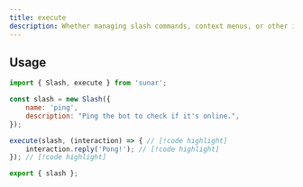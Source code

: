 ```yaml
---
title: execute
description: Whether managing slash commands, context menus, or other interactive components, "execute" empowers you to define and execute custom logic effortlessly, enhancing user engagement and bot functionality.
---
```


<Links>
	<Link
		label="Source"
		icon="github"
		link="https://github.com/sunarjs/sunar/blob/main/packages/sunar/src/mutators/execute/execute.ts"
	/>
</Links>

## Usage

```js title="src/commands/ping.js"
import { Slash, execute } from 'sunar';

const slash = new Slash({
	name: 'ping',
	description: "Ping the bot to check if it's online.",
});

execute(slash, (interaction) => { // [!code highlight]
	interaction.reply('Pong!'); // [!code highlight]
}); // [!code highlight]

export { slash };
```
